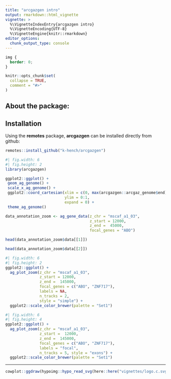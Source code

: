 ```yaml
---
title: "arcgazgen intro"
output: rmarkdown::html_vignette
vignette: >
  %\VignetteIndexEntry{arcgazgen intro}
  %\VignetteEncoding{UTF-8}
  %\VignetteEngine{knitr::rmarkdown}
editor_options:
  chunk_output_type: console
---
```


```css
img {
  border: 0;
}
```

```r
knitr::opts_chunk$set(
  collapse = TRUE,
  comment = "#>"
)
```

## About the package:

## Installation

Using the **remotes** package, **arcgazgen** can be installed directly from github:

```r
remotes::install_github("k-hench/arcgazgen")
```

```r
#| fig.width: 6
#| fig.height: 2
library(arcgazgen)

ggplot2::ggplot() +
 geom_ag_genome() +
 scale_x_ag_genome() +
 ggplot2::coord_cartesian(xlim = c(0, max(arcgazgen::arcgaz_genome$end)),
                          ylim = 0:1,
                          expand = 0) +
 theme_ag_genome()
```


```r
data_annotation_zoom <- ag_gene_data(z_chr = "mscaf_a1_03",
                                     z_start = 12000,
                                     z_end =  45000, 
                                     focal_genes = "ABO")

head(data_annotation_zoom$data[[1]])

head(data_annotation_zoom$data[[2]])
```


```r
#| fig.width: 6
#| fig.height: 2
ggplot2::ggplot() +
  ag_plot_zoom(z_chr = "mscaf_a1_03",
               z_start = 12000,
               z_end =  145000,
               focal_genes = c("ABO", "ZNF717"),
               labels = NA, 
               n_tracks = 2,
               style = "simple") +
  ggplot2::scale_color_brewer(palette = "Set1")
```

```r
#| fig.width: 6
#| fig.height: 4
ggplot2::ggplot() +
  ag_plot_zoom(z_chr = "mscaf_a1_03",
               z_start =  12000,
               z_end =  145000,
               focal_genes = c("ABO", "ZNF717"),
               labels = "focal", 
               n_tracks = 5, style = "exons") +
  ggplot2::scale_color_brewer(palette = "Set1")
```

------------------------

```r
cowplot::ggdraw(hypoimg::hypo_read_svg(here::here("vignettes/logo.c.svg")))
```
